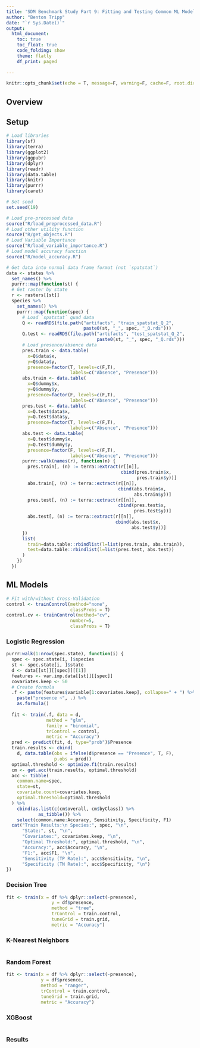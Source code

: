 ```yaml
---
title: 'SDM Benchmark Study Part 9: Fitting and Testing Common ML Models'
author: "Benton Tripp"
date: "`r Sys.Date()`"
output:
  html_document:
    toc: true
    toc_float: true
    code_folding: show
    theme: flatly
    df_print: paged
  
---
```


<style>
.tocify-extend-page {
  height: 0 !important;
}
.post_navi {
  display: flex
}

.post_navi-label {
  font-size: 0.8em;
  opacity: 0.5
}

.post_navi .post_navi-item {
  padding: 0 2.2em;
  width: 50%;
  position: relative;
  color: inherit !important
}

.post_navi .nav_prev {
  text-align: left
}

.post_navi .nav_next {
  text-align: right
}

.post_navi .nav_prev .post_navi-arrow {
  left: 0
}

.post_navi .nav_next .post_navi-arrow {
  right: 0
}

.post_navi .post_navi-arrow {
  position: absolute;
  top: 50%;
  transform: translateY(-50%);
  font-size: 2.5em;
  opacity: 0.3
}

footer .wrapper {
  max-width: -webkit-calc(800px - (30px*2));
  max-width: calc(800px - (30px*2));
  margin-right: auto;
  margin-left: auto;
  padding-right: 30px;
  padding-left: 30px
}

@media screen and (max-width:800px) {
  footer .wrapper {
    max-width: -webkit-calc(800px - (30px));
    max-width: calc(800px - (30px));
    padding-right: 15px;
    padding-left: 15px
  }
}

footer .wrapper:after,
.footer-col-wrapper:after {
  content: "";
  display: table;
  clear: both
}

.svg-icon {
  width: 26px;
  height: 16px;
  display: inline-block;
  fill: #828282;
  padding-right: 5px;
  vertical-align: text-top
}

.social-media-list li+li {
  padding-top: 5px
}

.site-footer {
  border-top: 1px solid #e8e8e8;
  padding: 30px 0
}

.footer-heading {
  font-size: 18px;
  margin-bottom: 15px
}

.contact-list,
.social-media-list {
  list-style: none;
  margin-left: 0;
  width: 155px;
}

.footer-col-wrapper {
  font-size: 15px;
  color: #828282;
  margin-left: -15px
}

.footer-col {
  float: left;
  margin-bottom: 15px;
  padding-left: 15px
}

.footer-col-1 {
  width: 30%;
}

.footer-col-2 {
  width: 25%;
}

.footer-col-3 {
  width: 45%;
}

@media screen and (max-width:800px) {

  .footer-col-1,
  .footer-col-2 {
    width: -webkit-calc(50% - (30px/2));
    width: calc(50% - (30px/2))
  }

  .footer-col-3 {
    width: -webkit-calc(100% - (30px/2));
    width: calc(100% - (30px/2))
  }
}

@media screen and (max-width:600px) {
  .footer-col {
    float: none;
    width: -webkit-calc(100% - (30px/2));
    width: calc(100% - (30px/2))
  }
}
</style>

```r
knitr::opts_chunk$set(echo = T, message=F, warning=F, cache=F, root.dir="..")
```

## Overview

## Setup

```r

# Load libraries
library(sf)
library(terra)
library(ggplot2)
library(ggpubr)
library(dplyr)
library(readr)
library(data.table)
library(knitr)
library(purrr)
library(caret)

# Set seed 
set.seed(19)

# Load pre-processed data
source("R/load_preprocessed_data.R")
# Load other utility function
source("R/get_objects.R")
# Load Variable Importance
source("R/load_variable_importance.R")
# Load model accuracy function
source("R/model_accuracy.R")

```

```r

# Get data into normal data frame format (not `spatstat`)
data <- states %>%
  set_names() %>%
  purrr::map(function(st) {
  # Get raster by state
  r <- rasters[[st]]
  species %>% 
    set_names() %>%
    purrr::map(function(spec) {
      # Load `spatstat` quad data
      Q <- readRDS(file.path("artifacts", "train_spatstat_Q_2",
                             paste0(st, "_", spec, "_Q.rds")))
      Q.test <- readRDS(file.path("artifacts", "test_spatstat_Q_2",
                                  paste0(st, "_", spec, "_Q.rds")))
      # Load presence/absence data
      pres.train <- data.table(
        x=Q$data$x, 
        y=Q$data$y,
        presence=factor(T, levels=c(F,T), 
                        labels=c("Absence", "Presence")))
      abs.train <- data.table(
        x=Q$dummy$x, 
        y=Q$dummy$y, 
        presence=factor(F, levels=c(F,T),
                        labels=c("Absence", "Presence")))
      pres.test <- data.table(
        x=Q.test$data$x, 
        y=Q.test$data$y,
        presence=factor(T, levels=c(F,T),
                        labels=c("Absence", "Presence")))
      abs.test <- data.table(
        x=Q.test$dummy$x, 
        y=Q.test$dummy$y,
        presence=factor(F, levels=c(F,T),
                        labels=c("Absence", "Presence")))
      purrr::walk(names(r), function(n) {
        pres.train[, (n) := terra::extract(r[[n]], 
                                           cbind(pres.train$x,
                                                 pres.train$y))]
        abs.train[, (n) := terra::extract(r[[n]], 
                                          cbind(abs.train$x,
                                                abs.train$y))]
        pres.test[, (n) := terra::extract(r[[n]], 
                                          cbind(pres.test$x,
                                                pres.test$y))]
        abs.test[, (n) := terra::extract(r[[n]], 
                                         cbind(abs.test$x,
                                               abs.test$y))]
      })
      list(
        train=data.table::rbindlist(l=list(pres.train, abs.train)),
        test=data.table::rbindlist(l=list(pres.test, abs.test))
      )
    })
  })

```

## ML Models

```r

# Fit with/without Cross-Validation
control <- trainControl(method="none", 
                        classProbs = T)
control.cv <- trainControl(method="cv", 
                        number=5, 
                        classProbs = T)

```

### Logistic Regression

```r

purrr:walk(1:nrow(spec.state), function(i) {
  spec <- spec.state[i, ]$species
  st <- spec.state[i, ]$state
  d <- data[[st]][[spec]][[1]]
  features <- var.imp.data[[st]][[spec]]
  covariates.keep <- 50
  # Create formula
  .f <- paste(features$variable[1:covariates.keep], collapse=" + ") %>% 
    paste("presence ~", .) %>% 
    as.formula()
  
  fit <- train(.f, data = d, 
               method = "glm", 
               family = "binomial",
               trControl = control, 
               metric = "Accuracy")
  pred <- predict(fit, d, type="prob")$Presence
  train.results <- cbind(
    d, data.table(obs = ifelse(d$presence == "Presence", T, F),
                  p.obs = pred))
  optimal.threshold <- optimize.f1(train.results)
  cm <- get.acc(train.results, optimal.threshold)
  acc <- tibble(
    common.name=spec,
    state=st,
    covariate.count=covariates.keep,
    optimal.threshold=optimal.threshold 
  ) %>%
    cbind(as.list(c(cm$overall, cm$byClass)) %>% 
            as_tibble()) %>%
    select(common.name:Accuracy, Sensitivity, Specificity, F1)
  cat("Train Results:\n Species:", spec, "\n",
      "State:", st, "\n",
      "Covariates:", covariates.keep, "\n",
      "Optimal Threshold:", optimal.threshold, "\n",
      "Accuracy:", acc$Accuracy, "\n",
      "F1:", acc$F1, "\n",
      "Sensitivity (TP Rate):", acc$Sensitivity, "\n",
      "Specificity (TN Rate):", acc$Specificity, "\n")
})


```

### Decision Tree

```r

fit <- train(x = df %>% dplyr::select(-presence), 
                 y = df$presence, 
                 method = "tree",
                 trControl = train.control, 
                 tuneGrid = train.grid,
                 metric = "Accuracy")

```

### K-Nearest Neighbors

```r

```

### Random Forest

```r

fit <- train(x = df %>% dplyr::select(-presence), 
             y = df$presence, 
             method = "ranger",
             trControl = train.control, 
             tuneGrid = train.grid,
             metric = "Accuracy")

```

### XGBoost

```r

```

### Results



